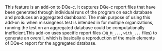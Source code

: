 This feature is an add-on to DQe-c. It captures DQe-c report files that have been generated through individual runs of the program on each database and produces an aggregated dashboard.
The main purpose of using this add-on is: when missingness test is intended in for multiple organizations, running the test on an aggregated database could be computationally inefficient.This add-on uses specific report files (`DQ_M_...`, `with_...` files) to generate an overall, which is basically a reproduction of the main elements of DQe-c report for the aggregated database.
